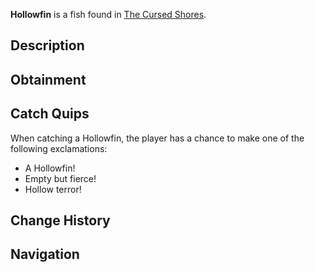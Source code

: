 {{FishInfobox
|image          = Hollowfin.png
|rarity         = Rare
|sea            = Second Sea
|location       = [[The Cursed Shores]]
|sublocation    = 
|sources        = Fishing Rod
|radar_location = 
|prog_speed     = -55
|xp             = 600
|weather        = Clear
|time           = Night
|season         = Winter
|bait           = Squid
|base_weight    = 9
|base_value     = 700
|weight_range   = 5
|base_chance    = 50
|base_resil     = 10
}}
'''Hollowfin''' is a {{Rarity|Rare}} fish found in [[The Cursed Shores]].

== Description ==
{{Description|A relentless force that echoes with empty strength.|Bestiary Entry}}

== Obtainment ==
{{Description|It drifts where the silence grows heavy.|Bestiary Hint}}
{{Fish Availability|
The Cursed Shores
|top_rods      = 
Trident Rod\91541.42\64093.49;
Astralhook Rod\87106.41\248890.23;
Leviathan's Fang Rod\84409.75\45066.63;
Free Spirit Rod\76494.17\76957.22;
Azure Of Lagoon\74135.67\74135.67;
Training Rod\59805.35\207603.56;
Flimsy Rod\39074.59\39074.59;
Fang of the Eclipse\68588.04\68588.04;
No-Life Rod\66179.7\62249.91;
Blazebringer Rod\64597.89\64597.89;
Verdant Shear Rod\60628.59\60628.59;
Seraphic Rod\54706.24\38963.81;
Challenger's Rod\51784.43\48516.32;
Rod Of The Forgotten Fang\45119.16\37107.79;
Depthseeker Rod\43451.12\42085.9;
Avalanche Rod\42328.35\41031.08;
Rod Of The Depths\41973.39\38804.34;
Ethereal Prism Rod\39954.34\38023.89;
Volcanic Rod\39383.61\37501.93;
Steady Rod\39269.28\37838.88;
Zeus Rod\37733.91\34884.95;
Rod Of The Exalted One\37559.71\35155.32
|recommended   = Astralhook Rod
}}

== Catch Quips ==
When catching a Hollowfin, the player has a chance to make one of the following exclamations:
* A Hollowfin!
* Empty but fierce!
* Hollow terror!

== Change History ==
{{Change History|{{subst:Current Version}}}}

== Navigation ==
{{Fish Navbox|The Cursed Shores}}